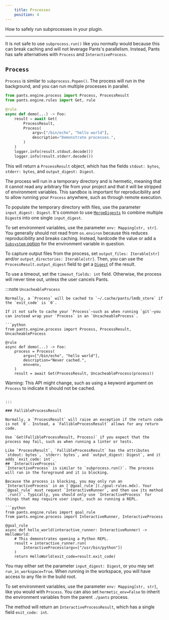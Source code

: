 ```yaml
---
    title: Processes
    position: 4
---
```


How to safely run subprocesses in your plugin.

---

It is not safe to use `subprocess.run()` like you normally would because this can break caching and will not leverage Pants's parallelism. Instead, Pants has safe alternatives with `Process` and `InteractiveProcess`.

## `Process`

`Process` is similar to `subprocess.Popen()`. The process will run in the background, and you can run multiple processes in parallel.

```python
from pants.engine.process import Process, ProcessResult
from pants.engine.rules import Get, rule

@rule
async def demo(...) -> Foo:
    result = await Get(
        ProcessResult,
        Process(
            argv=["/bin/echo", "hello world"],
            description="Demonstrate processes.",
        )
    )
    logger.info(result.stdout.decode())
    logger.info(result.stderr.decode())
```

This will return a `ProcessResult` object, which has the fields `stdout: bytes`, `stderr: bytes`, and `output_digest: Digest`.

The process will run in a temporary directory and is hermetic, meaning that it cannot read any arbitrary file from your project and that it will be stripped of environment variables. This sandbox is important for reproducibility and to allow running your `Process` anywhere, such as through remote execution.

To populate the temporary directory with files, use the parameter `input_digest: Digest`. It's common to use [`MergeDigests`](docs:rules-api-file-system) to combine multiple `Digest`s into one single `input_digest`.

To set environment variables, use the parameter `env: Mapping[str, str]`. You generally should not read from `os.environ` because this reduces reproducibility and breaks caching. Instead, hardcode the value or add a [`Subsystem` option](./options-and-subsystems.mdx) for the environment variable in question.

To capture output files from the process, set `output_files: Iterable[str]` and/or `output_directories: Iterable[str]`. Then, you can use the `ProcessResult.output_digest` field to get a [`Digest`](docs:rules-api-file-system) of the result.

To use a timeout, set the `timeout_fields: int` field. Otherwise, the process will never time out, unless the user cancels Pants.

:::note `UncacheableProcess`

````
Normally, a `Process` will be cached to `~/.cache/pants/lmdb_store` if the `exit_code` is `0`.

If it not safe to cache your `Process`—such as when running `git`—you can instead wrap your `Process` in an `UncacheableProcess`.

```python
from pants.engine.process import Process, ProcessResult, UncacheableProcess

@rule
async def demo(...) -> Foo:
    process = Process(
        argv=["/bin/echo", "hello world"],
        description="Never cached.",
        env=env,
    )
    result = await Get(ProcessResult, UncacheableProcess(process))
````

Warning: This API might change, such as using a keyword argument on `Process` to indicate it should not be cached.

````

:::

### FallibleProcessResult

Normally, a `ProcessResult` will raise an exception if the return code is not `0`. Instead, a `FallibleProcessResult` allows for any return code.

Use `Get(FallibleProcessResult, Process)` if you expect that the process may fail, such as when running a linter or tests.

Like `ProcessResult`, `FallibleProcessResult` has the attributes `stdout: bytes`, `stderr: bytes`, and `output_digest: Digest`, and it adds `exit_code: int`.
## `InteractiveProcess`
`InteractiveProcess` is similar to `subprocess.run()`. The process will run in the foreground and it is blocking.

Because the process is blocking, you may only run an `InteractiveProcess` in an [`@goal_rule`](./goal-rules.mdx). Your `@goal_rule` must request `InteractiveRunner`, and then use its method `.run()`. Typically, you should only use `InteractiveProcess` for things that may require user input, such as running a REPL.

```python
from pants.engine.rules import goal_rule
from pants.engine.process import InteractiveRunner, InteractiveProcess

@goal_rule
async def hello_world(interactive_runner: InteractiveRunner) -> HelloWorld:
    # This demonstrates opening a Python REPL.
    result = interactive_runner.run(
        InteractiveProcess(argv=["/usr/bin/python"])
    )
    return HelloWorld(exit_code=result.exit_code)
````

You may either set the parameter `input_digest: Digest`, or you may set `run_in_workspace=True`. When running in the workspace, you will have access to any file in the build root.

To set environment variables, use the parameter `env: Mapping[str, str]`, like you would with `Process`. You can also set `hermetic_env=False` to inherit the environment variables from the parent `./pants` process.

The method will return an `InteractiveProcessResult`, which has a single field `exit_code: int`.


